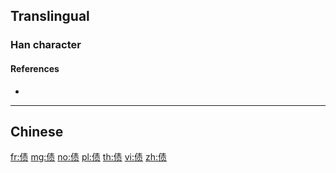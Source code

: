 {{character info/new}}
{{also|債}}
==Translingual==

===Han character===
{{Han char|rn=9|rad=人|as=08|sn=10|four=|canj=OQMO|ids=⿰亻责}}

====References====
* {{Han ref|kx=0109.171|hdz=10170.020|uh=503A|ud=20538}}

----

==Chinese==
{{zh-see|債}}

[[fr:债]]
[[mg:债]]
[[no:债]]
[[pl:债]]
[[th:债]]
[[vi:债]]
[[zh:债]]